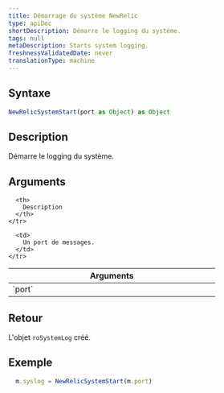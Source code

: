 ```yaml
---
title: Démarrage du système NewRelic
type: apiDoc
shortDescription: Démarre le logging du système.
tags: null
metaDescription: Starts system logging.
freshnessValidatedDate: never
translationType: machine
---
```


## Syntaxe

```js
NewRelicSystemStart(port as Object) as Object
```

## Description

Démarre le logging du système.

## Arguments

<table>
  <thead>
    <tr>
      <th width="25%">
        Arguments
      </th>

      <th>
        Description
      </th>
    </tr>
  </thead>

  <tbody>
    <tr>
      <td>
        `port`
      </td>

      <td>
        Un port de messages.
      </td>
    </tr>
  </tbody>
</table>

## Retour

L'objet `roSystemLog` créé.

## Exemple

```js
  m.syslog = NewRelicSystemStart(m.port)
```